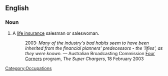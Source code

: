 ==English==
===Noun===
{{en-noun}}
# {{context|AU|finance}} A [[life insurance]] salesman or saleswoman.
#: 2003: ''Many of the industry's bad habits seem to have been inherited from the financial planners' predecessors - the 'lifies', as they were known.'' &mdash; Australian Broadcasting Commission [[w:Four Corners|Four Corners]] program, ''The Super Chargers'', 18 February 2003
[[Category:Occupations]]